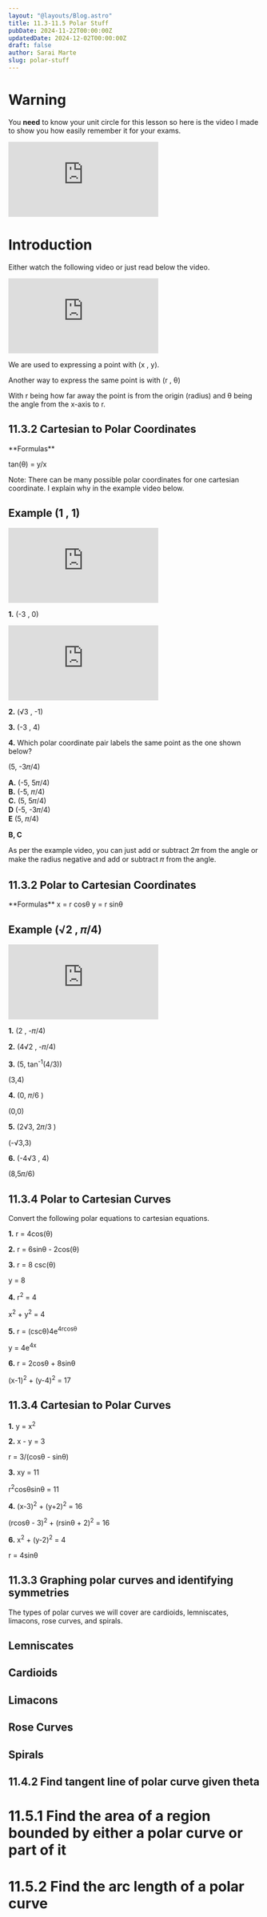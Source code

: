 ```yaml
---
layout: "@layouts/Blog.astro"
title: 11.3-11.5 Polar Stuff
pubDate: 2024-11-22T00:00:00Z
updatedDate: 2024-12-02T00:00:00Z
draft: false
author: Sarai Marte
slug: polar-stuff
---
```




# Warning 

You **need** to know your unit circle for this lesson so here is the video I made to show you how easily remember it for your exams. 

<iframe src="https://www.youtube.com/embed/m0xs9RwVnnk?si=QILfFVIACx9zxEzv" title="YouTube video player" frameborder="0" allow="accelerometer; autoplay; clipboard-write; encrypted-media; gyroscope; picture-in-picture; web-share" referrerpolicy="strict-origin-when-cross-origin" allowfullscreen></iframe>

# Introduction 

Either watch the following video or just read below the video. 

<iframe src="https://www.youtube.com/embed/bSF4wa02p5Y?si=Uwprt-JznnDC_Xxs" title="YouTube video player" frameborder="0" allow="accelerometer; autoplay; clipboard-write; encrypted-media; gyroscope; picture-in-picture; web-share" referrerpolicy="strict-origin-when-cross-origin" allowfullscreen></iframe>

We are used to expressing a point with (x , y).

Another way to express the same point is with (r , θ)

With r being how far away the point is from the origin (radius) and θ being the angle from the x-axis to r.

<ImageMd img={img1} alt = "Illustration showing difference between the old way we considered points on a graph vs the new way- the polar way."> </ImageMd>

## 11.3.2 Cartesian to Polar Coordinates

<RuleBox>
**Formulas**

<div style="object-fit:contain;">
<img src={img2.src} alt="" /> 
</div>

tan(θ) = y/x

Note: There can be many possible polar coordinates for one cartesian coordinate. I explain why in the example video below.

</RuleBox>

## Example (1 , 1)

<iframe src="https://www.youtube.com/embed/hIL_MMjYR_k?si=yMq1M3v5DTBAGcSJ" title="YouTube video player" frameborder="0" allow="accelerometer; autoplay; clipboard-write; encrypted-media; gyroscope; picture-in-picture; web-share" referrerpolicy="strict-origin-when-cross-origin" allowfullscreen></iframe>

**1.** (-3 , 0)

<Solution>
<iframe src="https://www.youtube.com/embed/HzxRoizEvlM?si=aDHOiPHU0UWzTl6Y" title="YouTube video player" frameborder="0" allow="accelerometer; autoplay; clipboard-write; encrypted-media; gyroscope; picture-in-picture; web-share" referrerpolicy="strict-origin-when-cross-origin" allowfullscreen></iframe>
</Solution>

**2.** (√3 , -1)

<Solution>

</Solution>

**3.** (-3 , 4)

<Solution>

</Solution>

**4.** Which polar coordinate pair labels the same point as the one shown​ below?

(5, -3𝜋/4)  

**A.** (-5, 5𝜋/4)  
**B.** (-5, 𝜋/4)  
**C.** (5, 5𝜋/4)  
**D** (-5, -3𝜋/4)  
**E** (5, 𝜋/4)  

<Solution>

**B, C**

As per the example video, you can just add or subtract 2𝜋 from the angle or make the radius negative and add or subtract 𝜋 from the angle. 

</Solution>

## 11.3.2 Polar to Cartesian Coordinates

<RuleBox>
**Formulas**  
x = r cosθ  
y = r sinθ

</RuleBox>

## Example (√2 , 𝜋/4)

<iframe src="https://www.youtube.com/embed/48JL131GJqk?si=dekPSjDfqVoEk10b" title="YouTube video player" frameborder="0" allow="accelerometer; autoplay; clipboard-write; encrypted-media; gyroscope; picture-in-picture; web-share" referrerpolicy="strict-origin-when-cross-origin" allowfullscreen></iframe>

**1.** (2 , -𝜋/4)

<Solution>

</Solution>

**2.** (4√2 , -𝜋/4)

<Solution>

</Solution>

**3.** (5, tan<sup>-1</sup>(4/3))

<Solution>
(3,4)
</Solution>

**4.** (0, 𝜋/6 )

<Solution>
(0,0)
</Solution>

**5.** (2√3, 2𝜋/3 )

<Solution>
(-√3,3)
</Solution>

**6.** (-4√3 , 4)

<Solution>
(8,5𝜋/6)
</Solution>

## 11.3.4 Polar to Cartesian Curves

Convert the following polar equations to cartesian equations.

**1.** r = 4cos(θ)

<Solution>

</Solution>

**2.** r = 6sinθ - 2cos(θ)

<Solution>

</Solution>

**3.** r = 8 csc(θ)

<Solution>
y = 8
</Solution>

**4.** r<sup>2</sup> = 4

<Solution>
x<sup>2</sup> + y<sup>2</sup> = 4
</Solution>


**5.** r = (cscθ)4e<sup>4rcosθ</sup>

<Solution>
y = 4e<sup>4x</sup> 
</Solution>

**6.** r = 2cosθ + 8sinθ

<Solution>

(x-1)<sup>2</sup> + (y-4)<sup>2</sup> = 17

</Solution>

## 11.3.4 Cartesian to Polar Curves

**1.** y = x<sup>2</sup>

<Solution>

</Solution>


**2.** x - y = 3

<Solution>
r = 3/(cosθ - sinθ)
</Solution>

**3.** xy = 11

<Solution>
r<sup>2</sup>cosθsinθ = 11
</Solution>


**4.** (x-3)<sup>2</sup> + (y+2)<sup>2</sup> = 16

<Solution>
(rcosθ - 3)<sup>2</sup> + (rsinθ + 2)<sup>2</sup> = 16
</Solution>


**6.** x<sup>2</sup> + (y-2)<sup>2</sup> = 4

<Solution>

r = 4sinθ

</Solution>


## 11.3.3 Graphing polar curves and identifying symmetries  

The types of polar curves we will cover are cardioids, lemniscates, limacons, rose curves, and spirals. 

## Lemniscates

## Cardioids

## Limacons

## Rose Curves 

## Spirals

## 11.4.2 Find tangent line of polar curve given theta

# 11.5.1  Find the area of a region bounded by either a polar curve or part of it

<RuleBox>

<Latex formula="A = \int_\alpha^\beta \frac{1}{2} \left(f(\theta)\right)^2 \, d\theta" />
<Latex formula="A = \int_\alpha^\beta \frac{1}{2} \left(f_2(\theta)^2 - f_1(\theta)^2\right) \, d\theta" />

</RuleBox>

# 11.5.2 Find the arc length of a polar curve 

<RuleBox>
<Latex formula="L = \int_\alpha^\beta f(\theta)^2 - f'(\theta)^2 \, d\theta" />
</RuleBox>
